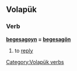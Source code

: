 ==Volapük==

===Verb===
'''[[begesagoyn]] = [[begesagön]]''' 

# to [[reply]]

[[Category:Volapük verbs]]